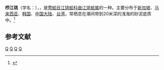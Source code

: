 {{noteTA
|T=zh-cn:栉江珧; zh-tw:牛角江珧蛤;
|1=zh-cn:栉江珧; zh-tw:牛角江珧蛤;
}}
{{Speciesbox
| image = Nyst 1878 - Atrina pectinata.jpg
| taxon = Atrina pectinata
| authority = (Linnaeus, 1758)
}}
'''栉江珧'''（学名：''{{lang|la|Atrina pectinata}}''），{{地区用词3|zh-tw='''牛角江珧蛤'''|zh-cn='''栉江珧'''}}，是[[莺蛤目|莺蛤目]][[江珧蛤科|江珧蛤科]][[曲江珧蛤属|曲江珧蛤属]]的一种。主要分布于[[新加坡|新加坡]]、[[马来西亚|马来西亚]]、[[韩国|韩国]]、[[中国大陆|中国大陆]]、[[台湾|台湾]]，常栖息在潮间带到20米深的浅海的砂泥底质中。<ref>{{cite web|url=http://shell.sinica.edu.tw/chinese/shellbase_detail.php?science_no=2252|title=国际贝库：栉江珧|publisher=台湾贝类资料库|accessdate=2009-08-11|archive-date=2016-03-04|archive-url=https://web.archive.org/web/20160304114155/http://shell.sinica.edu.tw/chinese/shellbase_detail.php?science_no=2252|dead-url=no}}</ref>

== 参考文献 ==
{{reflist}}
{{Taxonbar|from=Q909961}}

[[Category:曲江珧蛤属|Q]]
[[Category:乾海產|Q]]
[[Category:_1758年描述的软体动物|Q]]
[[Category:_卡尔·林奈命名的生物分类|Q]]